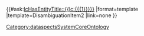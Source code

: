 <includeonly>{{Keyword|{{{1}}}}}
{{#ask:[[lcHasEntityTitle::{{lc:{{{1}}}}}]]
|format=template
|template=DisambiguationItem2
|link=none
}}
</includeonly><noinclude>[[Category:dataspectsSystemCoreOntology]]</noinclude>
